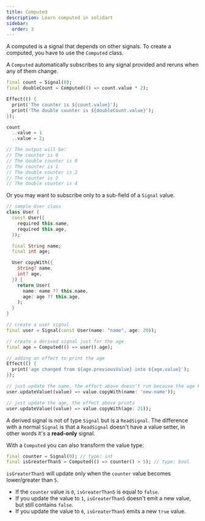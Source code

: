 ```yaml
---
title: Computed
description: Learn computed in solidart
sidebar:
  order: 3
---
```


A computed is a signal that depends on other signals.
To create a computed, you have to use the `Computed` class.

A `Computed` automatically subscribes to any signal provided and reruns when any of them change.

```dart
final count = Signal(0);
final doubleCount = Computed(() => count.value * 2);

Effect(() {
  print('The counter is ${count.value}');
  print('The double counter is ${doubleCount.value}');
});

count
  ..value = 1
  ..value = 2;

// The output will be:
// The counter is 0
// The double counter is 0
// The counter is 1
// The double counter is 2
// The counter is 2
// The double counter is 4
```

Or you may want to subscribe only to a sub-field of a `Signal` value.
```dart
// sample User class
class User {
  const User({
    required this.name,
    required this.age,
  });

  final String name;
  final int age;

  User copyWith({
    String? name,
    int? age,
  }) {
    return User(
      name: name ?? this.name,
      age: age ?? this.age,
    );
  }
}

// create a user signal
final user = Signal(const User(name: "name", age: 20));

// create a derived signal just for the age
final age = Computed(() => user().age);

// adding an effect to print the age
Effect(() {
  print('age changed from ${age.previousValue} into ${age.value}');
});

// just update the name, the effect above doesn't run because the age has not changed
user.updateValue((value) => value.copyWith(name: 'new-name'));

// just update the age, the effect above prints
user.updateValue((value) => value.copyWith(age: 21));
```

A derived signal is not of type `Signal` but is a `ReadSignal`.
The difference with a normal `Signal` is that a `ReadSignal` doesn't have a value setter, in other words it's a __read-only__ signal.

With a `Computed` you can also transform the value type:
```dart
final counter = Signal(0); // type: int
final isGreaterThan5 = Computed(() => counter() > 5); // type: bool
```

`isGreaterThan5` will update only when the `counter` value becomes lower/greater than `5`.
- If the `counter` value is `0`, `isGreaterThan5` is equal to `false`.
- If you update the value to `1`, `isGreaterThan5` doesn't emit a new value, but still contains `false`.
- If you update the value to `6`, `isGreaterThan5` emits a new `true` value.
